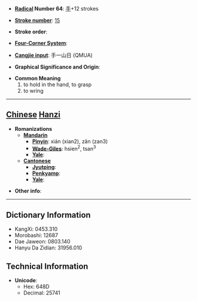 * '''[[Wiktionary:Chinese radical index| Radical]] Number 64''': [[Wiktionary:Chinese radical index 手|手]]+12 strokes

* '''[[Wiktionary:Chinese total strokes index|Stroke number]]''': [[Wiktionary:Chinese total strokes index 15|15]]

* '''Stroke order''': 

* '''[[Wiktionary:Chinese four corner index|Four-Corner System]]''': 

* '''[[Wiktionary:Chinese Cangjie index|Cangjie input]]''': 手一山日 (QMUA)

* '''Graphical Significance and Origin''': 

* '''Common Meaning'''
*#to hold in the hand, to grasp
*# to wring


----

== [[Chinese]] [[Hanzi]] ==

* '''Romanizations'''
** '''[[Mandarin]]'''
*** '''[[Pinyin]]''': xián (xian2), zǎn (zan3)
*** '''[[Wade-Giles]]''': hsien<sup>2</sup>, tsan<sup>3</sup>
*** '''[[Yale]]''': 
** '''[[Cantonese]]'''
*** '''[[Jyutping]]''':
*** '''[[Penkyamp]]''': 
*** '''[[Yale]]''': 

* '''Other info''': 

----

== Dictionary Information ==

* KangXi: 0453.310
* Morobashi: 12687
* Dae Jaweon: 0803.140
* Hanyu Da Zidian: 31956.010

== Technical Information ==

* '''Unicode''':
** Hex: 648D
** Decimal: 25741